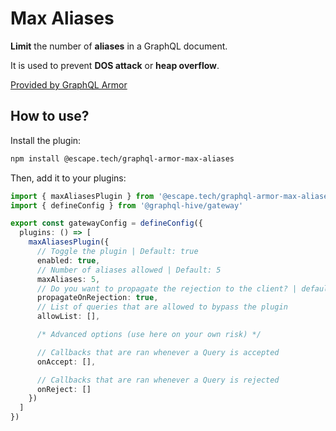 
# Max Aliases

**Limit** the number of **aliases** in a GraphQL document.

It is used to prevent **DOS attack** or **heap overflow**.

[Provided by GraphQL Armor](https://escape.tech/graphql-armor/docs/plugins/max-aliases)

## How to use?

Install the plugin:

```sh npm2yarn
npm install @escape.tech/graphql-armor-max-aliases
```

Then, add it to your plugins:

```ts filename="gateway.config.ts"
import { maxAliasesPlugin } from '@escape.tech/graphql-armor-max-aliases'
import { defineConfig } from '@graphql-hive/gateway'

export const gatewayConfig = defineConfig({
  plugins: () => [
    maxAliasesPlugin({
      // Toggle the plugin | Default: true
      enabled: true,
      // Number of aliases allowed | Default: 5
      maxAliases: 5,
      // Do you want to propagate the rejection to the client? | default: true
      propagateOnRejection: true,
      // List of queries that are allowed to bypass the plugin
      allowList: [],

      /* Advanced options (use here on your own risk) */

      // Callbacks that are ran whenever a Query is accepted
      onAccept: [],

      // Callbacks that are ran whenever a Query is rejected
      onReject: []
    })
  ]
})
```
